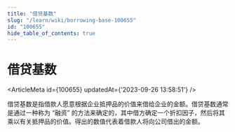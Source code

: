 ```yaml
---
title: "借贷基数"
slug: "/learn/wiki/borrowing-base-100655"
id: "100655"
hide_table_of_contents: true
---
```



# 借贷基数

<ArticleMeta id={100655} updatedAt={'2023-09-26 13:58:51'} />
<div className='border-solid border-b border-t-0 my-4 border-[var(--ifm-color-gray-300)]' />

借贷基数是指借款人愿意根据企业抵押品的价值来借给企业的金额。借贷基数通常是通过一种称为 “融资” 的方法来确定的，其中借方确定一个折扣因子，然后将其乘以有关抵押品的价值。得出的数值代表着借款人将向公司借出的金额。
